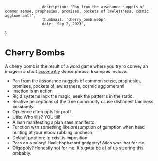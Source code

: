                      description: 'Pan from the assonance nuggets of common sense, prophesies, promises, pockets of lawlessness, cosmic agglomerant!',
                     thumbnail: 'cherry_bomb.webp',
                     date: 'Sep 2, 2023',
}

# Cherry Bombs
A cherry bomb is the result of a word game where you try to convey an image in a short [assonantly](https://en.wikipedia.org/wiki/Assonance) dense phrase.
Examples include:
 - Pan from the assonance nuggets of common sense, prophesies, promises, pockets of lawlessness, cosmic agglomerant!
 - Inaction is an action.
 - Rigid systems lack the magic, seek the patterns in the static.
 - Relative perceptions of the time commodity cause dishonest tardiness constantly.
 - Opulence often opts for profit.
 - Utils: Who tills? YOU till!
 - A man manifesting a plan sans manifesto.
 - Function with something like presumption of gumption when head hunting at your elbow rubbing luncheon.
 - Default position: to exist is imposition.
 - Pass on a salary! Hack haphazard gadgetry! Atlas was that for me.
 - Oligopoly? Honestly not for me. It's gotta be all of us steering this probably.
